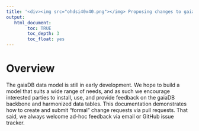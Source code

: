 ```yaml
---
title: '<div><img src="ohdsi40x40.png"></img> Proposing changes to gaiaDB Data Model </div>'
output:
   html_document:
        toc: TRUE
        toc_depth: 3
        toc_float: yes
---
```


# Overview

The gaiaDB data model is still in early development. We hope to build a model that suits a wide range of needs, and as such we encourage interested parties to install, use, and provide feedback on the gaiaDB backbone and harmonized data tables. This documentation demonstrates how to create and submit "formal" change requests via pull requests. That said, we always welcome ad-hoc feedback via email or GitHub issue tracker.

